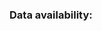 
<!-- ## The developing fly brain -->

<!-- - graphical abstract & a quick description of the peoject  -->
<!-- - what is a regulatory network -->

<!-- TO DO: Figure out how to set figure size :D  -->
<!-- ![](img/reg_network.png) -->

<!-- ![](img/development.png) -->


### Data availability:
